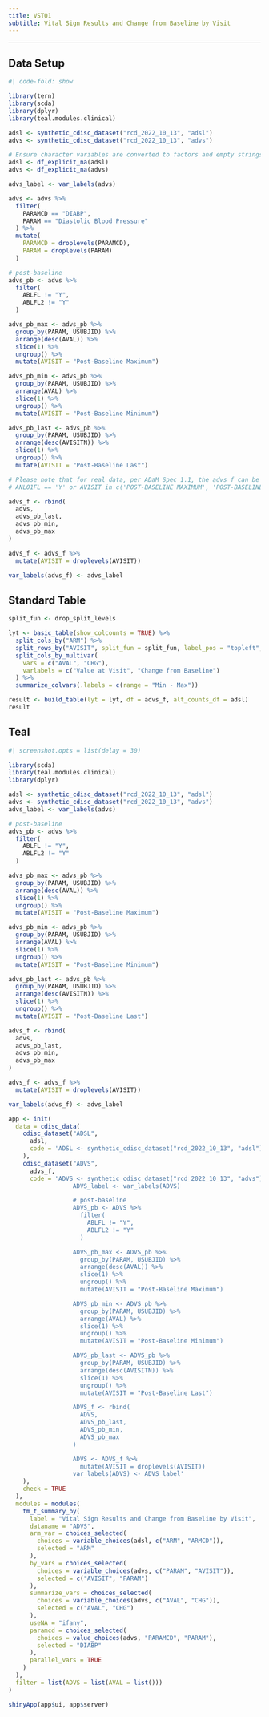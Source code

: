 ```yaml
---
title: VST01
subtitle: Vital Sign Results and Change from Baseline by Visit
---
```


------------------------------------------------------------------------

::: panel-tabset
## Data Setup

```r
#| code-fold: show

library(tern)
library(scda)
library(dplyr)
library(teal.modules.clinical)

adsl <- synthetic_cdisc_dataset("rcd_2022_10_13", "adsl")
advs <- synthetic_cdisc_dataset("rcd_2022_10_13", "advs")

# Ensure character variables are converted to factors and empty strings and NAs are explicit missing levels.
adsl <- df_explicit_na(adsl)
advs <- df_explicit_na(advs)

advs_label <- var_labels(advs)

advs <- advs %>%
  filter(
    PARAMCD == "DIABP",
    PARAM == "Diastolic Blood Pressure"
  ) %>%
  mutate(
    PARAMCD = droplevels(PARAMCD),
    PARAM = droplevels(PARAM)
  )

# post-baseline
advs_pb <- advs %>%
  filter(
    ABLFL != "Y",
    ABLFL2 != "Y"
  )

advs_pb_max <- advs_pb %>%
  group_by(PARAM, USUBJID) %>%
  arrange(desc(AVAL)) %>%
  slice(1) %>%
  ungroup() %>%
  mutate(AVISIT = "Post-Baseline Maximum")

advs_pb_min <- advs_pb %>%
  group_by(PARAM, USUBJID) %>%
  arrange(AVAL) %>%
  slice(1) %>%
  ungroup() %>%
  mutate(AVISIT = "Post-Baseline Minimum")

advs_pb_last <- advs_pb %>%
  group_by(PARAM, USUBJID) %>%
  arrange(desc(AVISITN)) %>%
  slice(1) %>%
  ungroup() %>%
  mutate(AVISIT = "Post-Baseline Last")

# Please note that for real data, per ADaM Spec 1.1, the advs_f can be obtained by filtering on PARAMCD, then
# ANL01FL == 'Y' or AVISIT in c('POST-BASELINE MAXIMUM', 'POST-BASELINE MINIMUM', 'POST-BASELINE LAST')

advs_f <- rbind(
  advs,
  advs_pb_last,
  advs_pb_min,
  advs_pb_max
)

advs_f <- advs_f %>%
  mutate(AVISIT = droplevels(AVISIT))

var_labels(advs_f) <- advs_label
```

## Standard Table

```r
split_fun <- drop_split_levels

lyt <- basic_table(show_colcounts = TRUE) %>%
  split_cols_by("ARM") %>%
  split_rows_by("AVISIT", split_fun = split_fun, label_pos = "topleft", split_label = obj_label(advs_f$AVISIT)) %>%
  split_cols_by_multivar(
    vars = c("AVAL", "CHG"),
    varlabels = c("Value at Visit", "Change from Baseline")
  ) %>%
  summarize_colvars(.labels = c(range = "Min - Max"))

result <- build_table(lyt = lyt, df = advs_f, alt_counts_df = adsl)
result
```

## Teal

```r
#| screenshot.opts = list(delay = 30)

library(scda)
library(teal.modules.clinical)
library(dplyr)

adsl <- synthetic_cdisc_dataset("rcd_2022_10_13", "adsl")
advs <- synthetic_cdisc_dataset("rcd_2022_10_13", "advs")
advs_label <- var_labels(advs)

# post-baseline
advs_pb <- advs %>%
  filter(
    ABLFL != "Y",
    ABLFL2 != "Y"
  )

advs_pb_max <- advs_pb %>%
  group_by(PARAM, USUBJID) %>%
  arrange(desc(AVAL)) %>%
  slice(1) %>%
  ungroup() %>%
  mutate(AVISIT = "Post-Baseline Maximum")

advs_pb_min <- advs_pb %>%
  group_by(PARAM, USUBJID) %>%
  arrange(AVAL) %>%
  slice(1) %>%
  ungroup() %>%
  mutate(AVISIT = "Post-Baseline Minimum")

advs_pb_last <- advs_pb %>%
  group_by(PARAM, USUBJID) %>%
  arrange(desc(AVISITN)) %>%
  slice(1) %>%
  ungroup() %>%
  mutate(AVISIT = "Post-Baseline Last")

advs_f <- rbind(
  advs,
  advs_pb_last,
  advs_pb_min,
  advs_pb_max
)

advs_f <- advs_f %>%
  mutate(AVISIT = droplevels(AVISIT))

var_labels(advs_f) <- advs_label

app <- init(
  data = cdisc_data(
    cdisc_dataset("ADSL",
      adsl,
      code = 'ADSL <- synthetic_cdisc_dataset("rcd_2022_10_13", "adsl")'
    ),
    cdisc_dataset("ADVS",
      advs_f,
      code = 'ADVS <- synthetic_cdisc_dataset("rcd_2022_10_13", "advs")
                  ADVS_label <- var_labels(ADVS)

                  # post-baseline
                  ADVS_pb <- ADVS %>%
                    filter(
                      ABLFL != "Y",
                      ABLFL2 != "Y"
                    )

                  ADVS_pb_max <- ADVS_pb %>%
                    group_by(PARAM, USUBJID) %>%
                    arrange(desc(AVAL)) %>%
                    slice(1) %>%
                    ungroup() %>%
                    mutate(AVISIT = "Post-Baseline Maximum")

                  ADVS_pb_min <- ADVS_pb %>%
                    group_by(PARAM, USUBJID) %>%
                    arrange(AVAL) %>%
                    slice(1) %>%
                    ungroup() %>%
                    mutate(AVISIT = "Post-Baseline Minimum")

                  ADVS_pb_last <- ADVS_pb %>%
                    group_by(PARAM, USUBJID) %>%
                    arrange(desc(AVISITN)) %>%
                    slice(1) %>%
                    ungroup() %>%
                    mutate(AVISIT = "Post-Baseline Last")

                  ADVS_f <- rbind(
                    ADVS,
                    ADVS_pb_last,
                    ADVS_pb_min,
                    ADVS_pb_max
                  )

                  ADVS <- ADVS_f %>%
                    mutate(AVISIT = droplevels(AVISIT))
                  var_labels(ADVS) <- ADVS_label'
    ),
    check = TRUE
  ),
  modules = modules(
    tm_t_summary_by(
      label = "Vital Sign Results and Change from Baseline by Visit",
      dataname = "ADVS",
      arm_var = choices_selected(
        choices = variable_choices(adsl, c("ARM", "ARMCD")),
        selected = "ARM"
      ),
      by_vars = choices_selected(
        choices = variable_choices(advs, c("PARAM", "AVISIT")),
        selected = c("AVISIT", "PARAM")
      ),
      summarize_vars = choices_selected(
        choices = variable_choices(advs, c("AVAL", "CHG")),
        selected = c("AVAL", "CHG")
      ),
      useNA = "ifany",
      paramcd = choices_selected(
        choices = value_choices(advs, "PARAMCD", "PARAM"),
        selected = "DIABP"
      ),
      parallel_vars = TRUE
    )
  ),
  filter = list(ADVS = list(AVAL = list()))
)

shinyApp(app$ui, app$server)
```
:::

